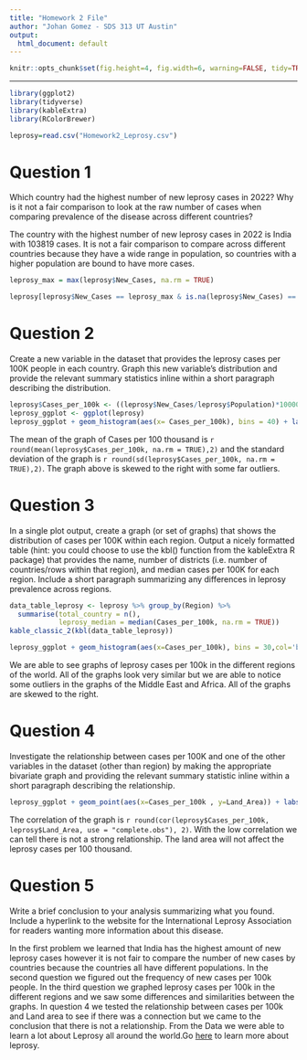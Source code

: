 ---
title: "Homework 2 File"
author: "Johan Gomez - SDS 313 UT Austin"
output:
  html_document: default
---

```{r global_options, echo=FALSE}
knitr::opts_chunk$set(fig.height=4, fig.width=6, warning=FALSE, tidy=TRUE, echo=FALSE, tidy.opts=list(width.cutoff=60))
```

------------------------------------------------------------------------

```{r libraries, include=FALSE}
library(ggplot2)
library(tidyverse)
library(kableExtra)
library(RColorBrewer)
```

```{r}
leprosy=read.csv("Homework2_Leprosy.csv")

```

# **Question 1**

Which country had the highest number of new leprosy cases in 2022? Why is it not a fair comparison to look at the raw number of cases when comparing prevalence of the disease across different countries?

The country with the highest number of new leprosy cases in 2022 is India with 103819 cases. It is not a fair comparison to compare across different countries because they have a wide range in population, so countries with a higher population are bound to have more cases.

```{r}
leprosy_max = max(leprosy$New_Cases, na.rm = TRUE)

leprosy[leprosy$New_Cases == leprosy_max & is.na(leprosy$New_Cases) == FALSE,]

```

# **Question 2**

Create a new variable in the dataset that provides the leprosy cases per 100K people in each country. Graph this new variable’s distribution and provide the relevant summary statistics inline within a short paragraph describing the distribution.

```{r}
leprosy$Cases_per_100k <- ((leprosy$New_Cases/leprosy$Population)*100000)
leprosy_ggplot <- ggplot(leprosy)
leprosy_ggplot + geom_histogram(aes(x= Cases_per_100k), bins = 40) + labs( title = 'Leprosy Cases per 100k', x='Cases per 100k', y='Frequency')

```

The mean of the graph of Cases per 100 thousand is `r round(mean(leprosy$Cases_per_100k, na.rm = TRUE),2)` and the standard deviation of the graph is `r round(sd(leprosy$Cases_per_100k, na.rm = TRUE),2)`. The graph above is skewed to the right with some far outliers.

# **Question 3**

In a single plot output, create a graph (or set of graphs) that shows the distribution of cases per 100K within each region. Output a nicely formatted table (hint: you could choose to use the kbl() function from the kableExtra R package) that provides the name, number of districts (i.e. number of countries/rows within that region), and median cases per 100K for each region. Include a short paragraph summarizing any differences in leprosy prevalence across regions.

```{r}
data_table_leprosy <- leprosy %>% group_by(Region) %>% 
  summarise(total_country = n(),
            leprosy_median = median(Cases_per_100k, na.rm = TRUE))
kable_classic_2(kbl(data_table_leprosy))

leprosy_ggplot + geom_histogram(aes(x=Cases_per_100k), bins = 30,col='black',fill='dark red')  + labs(title='Leprosy Cases by Region',x='Leprosy Cases per 100k',y='Frequency') + theme(legend.position='bottom') + scale_fill_brewer(type='qual',palette=2) + facet_wrap(~Region)

```

We are able to see graphs of leprosy cases per 100k in the different regions of the world. All of the graphs look very similar but we are able to notice some outliers in the graphs of the Middle East and Africa. All of the graphs are skewed to the right.

# **Question 4**

Investigate the relationship between cases per 100K and one of the other variables in the dataset (other than region) by making the appropriate bivariate graph and providing the relevant summary statistic inline within a short paragraph describing the relationship.

```{r}
leprosy_ggplot + geom_point(aes(x=Cases_per_100k , y=Land_Area)) + labs(title='Relationship of Leprosy cases vs Land area', x='Leprosy Cases (per 100k) ', y='Land Area')

```

The correlation of the graph is `r round(cor(leprosy$Cases_per_100k, leprosy$Land_Area, use = "complete.obs"), 2)`. With the low correlation we can tell there is not a strong relationship. The land area will not affect the leprosy cases per 100 thousand.

# **Question 5**

Write a brief conclusion to your analysis summarizing what you found. Include a hyperlink to the website for the International Leprosy Association for readers wanting more information about this disease.

In the first problem we learned that India has the highest amount of new leprosy cases however it is not fair to compare the number of new cases by countries because the countries all have different populations. In the second question we figured out the frequency of new cases per 100k people. In the third question we graphed leprosy cases per 100k in the different regions and we saw some differences and similarities between the graphs. In question 4 we tested the relationship between cases per 100k and Land area to see if there was a connection but we came to the conclusion that there is not a relationship. From the Data we were able to learn a lot about Leprosy all around the world.Go [here](https://leprosyhistory.org/) to learn more about leprosy.

```{r}

```
